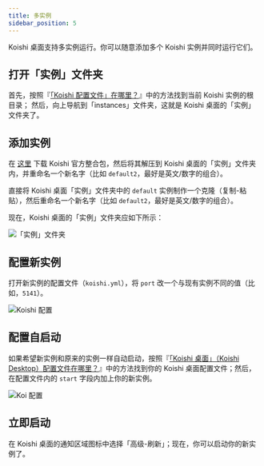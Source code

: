 ```yaml
---
title: 多实例
sidebar_position: 5
---
```



Koishi 桌面支持多实例运行。你可以随意添加多个 Koishi 实例并同时运行它们。

## 打开「实例」文件夹

首先，按照『[「Koishi 配置文件」在哪里？](/faq/6)』中的方法找到当前 Koishi 实例的根目录；
然后，向上导航到「instances」文件夹，这就是 Koishi 桌面的「实例」文件夹了。

## 添加实例

<Tabs groupId="add-method">
<TabItem value="new" label="从整合包创建新实例" default>

在 [这里](https://ghproxy.com/https://github.com/koishijs/boilerplate/releases/download/v1.1.9/boilerplate-v1.1.9-windows-amd64-node16.zip) 下载
Koishi 官方整合包，然后将其解压到 Koishi 桌面的「实例」文件夹内，并重命名一个新名字（比如 `default2`，最好是英文/数字的组合）。

</TabItem>
<TabItem value="clone" label="克隆现有实例">

直接将 Koishi 桌面「实例」文件夹中的 `default`
实例制作一个克隆（复制-粘贴），然后重命名一个新名字（比如 `default2`，最好是英文/数字的组合）。

</TabItem>
</Tabs>

现在，Koishi 桌面的「实例」文件夹应如下所示：

![「实例」文件夹](instances.png)

## 配置新实例

打开新实例的配置文件（`koishi.yml`），将 `port` 改一个与现有实例不同的值（比如，`5141`）。

![Koishi 配置](koishi-config.png)

## 配置自启动

如果希望新实例和原来的实例一样自动启动，按照『[「Koishi 桌面」（Koishi Desktop）配置文件在哪里？](/faq/14)』中的方法找到你的
Koishi 桌面配置文件；然后，在配置文件内的 `start` 字段内加上你的新实例。

![Koi 配置](koi-config.png)

## 立即启动

在 Koishi 桌面的通知区域图标中选择「高级-刷新」；现在，你可以启动你的新实例了。
